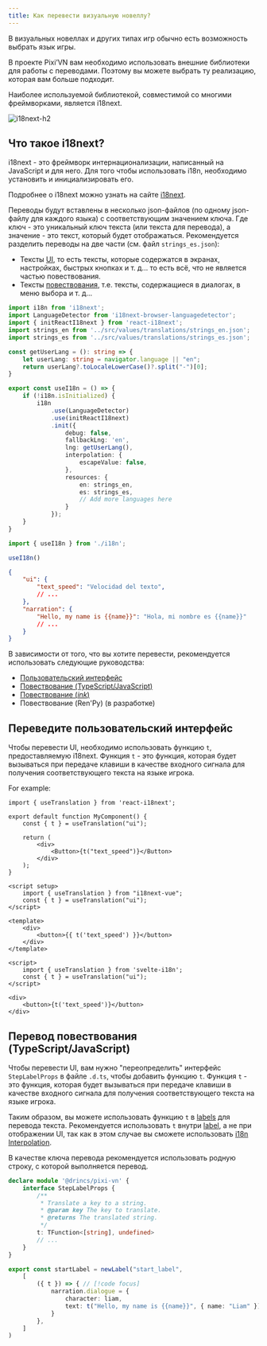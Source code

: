 ```yaml
---
title: Как перевести визуальную новеллу?
---
```


В визуальных новеллах и других типах игр обычно есть возможность выбрать язык игры.

В проекте Pixi’VN вам необходимо использовать внешние библиотеки для работы с переводами. Поэтому вы можете выбрать ту реализацию, которая вам больше подходит.

Наиболее используемой библиотекой, совместимой со многими фреймворками, является i18next.

![i18next-h2](/i18next.svg)

## Что такое i18next?

i18next - это фреймворк интернационализации, написанный на JavaScript и для него. Для того чтобы использовать i18n, необходимо установить и инициализировать его.

Подробнее о i18next можно узнать на сайте [i18next](https://www.i18next.com/).

Переводы будут вставлены в несколько json-файлов (по одному json-файлу для каждого языка) с соответствующим значением ключа. Где ключ - это уникальный ключ текста (или текста для перевода), а значение - это текст, который будет отображаться. Рекомендуется разделить переводы на две части (см. файл `strings_es.json`):

- Тексты [UI](/start/interface), то есть тексты, которые содержатся в экранах, настройках, быстрых кнопках и т. д... то есть всё, что не является частью повествования.
- Тексты [повествования](/start/narration), т.е. тексты, содержащиеся в диалогах, в меню выбора и т. д...

```ts tab="i18n.ts"
import i18n from 'i18next';
import LanguageDetector from 'i18next-browser-languagedetector';
import { initReactI18next } from 'react-i18next';
import strings_en from '../src/values/translations/strings_en.json';
import strings_es from '../src/values/translations/strings_es.json';

const getUserLang = (): string => {
    let userLang: string = navigator.language || "en";
    return userLang?.toLocaleLowerCase()?.split("-")[0];
}

export const useI18n = () => {
    if (!i18n.isInitialized) {
        i18n
            .use(LanguageDetector)
            .use(initReactI18next)
            .init({
                debug: false,
                fallbackLng: 'en',
                lng: getUserLang(),
                interpolation: {
                    escapeValue: false,
                },
                resources: {
                    en: strings_en,
                    es: strings_es,
                    // Add more languages here
                }
            });
    }
}
```

```ts tab="main.ts"
import { useI18n } from './i18n';

useI18n()
```

```json tab="locales/strings_es.json"
{
    "ui": {
        "text_speed": "Velocidad del texto",
        // ...
    },
    "narration": {
        "Hello, my name is {{name}}": "Hola, mi nombre es {{name}}"
        // ...
    }
}
```

В зависимости от того, что вы хотите перевести, рекомендуется использовать следующие руководства:

- [Пользовательский интерфейс](#translate-the-ui)
- [Повествование (TypeScript/JavaScript)](#translate-the-narration-typescriptjavascript)
- [Повествование (_ink_)](/ink/ink-translate)
- Повествование (Ren'Py) (в разработке)

## Переведите пользовательский интерфейс

Чтобы перевести UI, необходимо использовать функцию `t`, предоставляемую i18next. Функция `t` - это функция, которая будет вызываться при передаче клавиши в качестве входного сигнала для получения соответствующего текста на языке игрока.

For example:

```tsx tab="React"
import { useTranslation } from 'react-i18next';

export default function MyComponent() {
    const { t } = useTranslation("ui");

    return (
        <div>
            <Button>{t("text_speed")}</Button>
        </div>
    );
}
```

```vue tab="Vue"
<script setup>
    import { useTranslation } from "i18next-vue";
    const { t } = useTranslation("ui");
</script>

<template>
    <div>
        <button>{{ t('text_speed') }}</button>
    </div>
</template>
```

```svelte tab="Svelte"
<script>
    import { useTranslation } from 'svelte-i18n';
    const { t } = useTranslation("ui");
</script>

<div>
    <button>{t('text_speed')}</button>
</div>
```

## Перевод повествования (TypeScript/JavaScript)

Чтобы перевести UI, вам нужно "переопределить" интерфейс `StepLabelProps` в файле `.d.ts`, чтобы добавить функцию `t`. Функция `t` - это функция, которая будет вызываться при передаче клавиши в качестве входного сигнала для получения соответствующего текста на языке игрока.

Таким образом, вы можете использовать функцию `t` в [labels](/start/labels.md) для перевода текста. Рекомендуется использовать `t` внутри [label](/start/labels), а не при отображении UI, так как в этом случае вы сможете использовать [i18n Interpolation](https://i18next.com/translation-function/interpolation).

В качестве ключа перевода рекомендуется использовать родную строку, с которой выполняется перевод.

```ts tab="pixi-vn.d.ts"
declare module '@drincs/pixi-vn' {
    interface StepLabelProps {
        /**
         * Translate a key to a string.
         * @param key The key to translate.
         * @returns The translated string.
         */
        t: TFunction<[string], undefined>
        // ...
    }
}
```

```ts tab="labels/startLabel.ts"
export const startLabel = newLabel("start_label",
    [
        ({ t }) => { // [!code focus]
            narration.dialogue = {
                character: liam,
                text: t("Hello, my name is {{name}}", { name: "Liam" }) // [!code focus]
            }
        },
    ]
)
```
